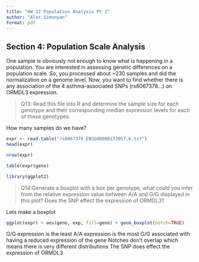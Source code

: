 ```yaml
---
title: "HW 12 Population Analysis Pt 2"
author: "Alex Simonyan"
format: pdf
---
```


## Section 4: Population Scale Analysis

One sample is obviously not enough to know what is happening in a population. You are
interested in assessing genetic differences on a population scale. So, you processed about
~230 samples and did the normalization on a genome level. Now, you want to find whether
there is any association of the 4 asthma-associated SNPs (rs8067378...) on ORMDL3
expression.

>Q13: Read this file into R and determine the sample size for each genotype and their
corresponding median expression levels for each of these genotypes.

How many samples do we have?

```r
expr <- read.table("rs8067378_ENSG00000172057.6.txt")
head(expr)
```

```r
nrow(expr)
```

```r
table(expr$geno)
```

```r
library(ggplot2)
```

>Q14:Generate a boxplot with a box per genotype, what could you infer from the relative
expression value between A/A and G/G displayed in this plot? Does the SNP effect the
expression of ORMDL3?

Lets make a boxplot

```r
ggplot(expr) + aes(geno, exp, fill=geno) + geom_boxplot(notch=TRUE)
```

G/G expression is the least 
A/A expression is the most 
G/G associated with having a reduced expression of the gene 
Notches don't overlap which means there is very different distributions 
The SNP does effect the expression of ORMDL3









